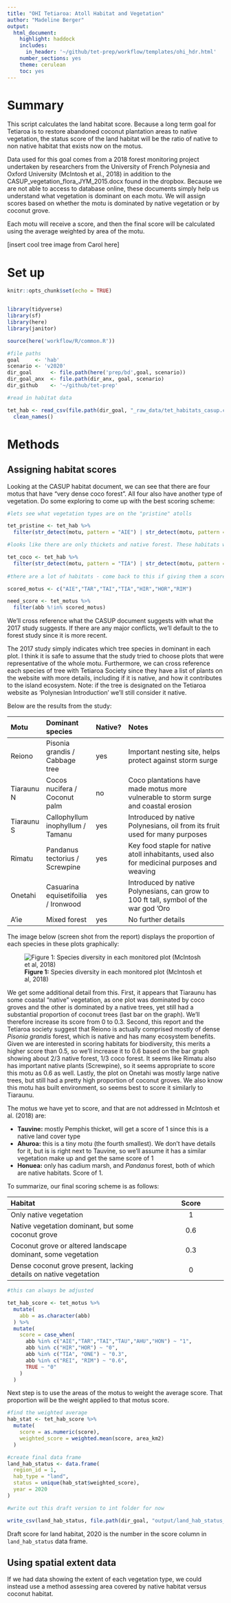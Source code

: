 ```yaml
---
title: "OHI Tetiaroa: Atoll Habitat and Vegetation"
author: "Madeline Berger"
output:
  html_document:
    highlight: haddock
    includes:
      in_header: '~/github/tet-prep/workflow/templates/ohi_hdr.html' 
    number_sections: yes
    theme: cerulean
    toc: yes
---
```

# Summary

This script calculates the land habitat score. Because a long term goal for Tetiaroa is to restore abandoned coconut plantation areas to native vegetation, the status score of the land habitat will be the ratio of native to non native habitat that exists now on the motus. 

Data used for this goal comes from a 2018 forest monitoring project undertaken by researchers from the University of French Polynesia and Oxford University (McIntosh et al., 2018) in addition to the CASUP_vegetation_flora_JYM_2015.docx found in the dropbox. Because we are not able to access to database online, these documents simply help us understand what vegetation is dominant on each motu. We will assign scores based on whether the motu is dominated by native vegetation or by coconut grove. 

Each motu will receive a score, and then the final score will be calculated using the average weighted by area of the motu. 

[insert cool tree image from Carol here]

# Set up
```r
knitr::opts_chunk$set(echo = TRUE)


library(tidyverse)
library(sf)
library(here)
library(janitor)

source(here('workflow/R/common.R'))

#file paths
goal     <- 'hab'
scenario <- 'v2020'
dir_goal      <- file.path(here('prep/bd',goal, scenario))
dir_goal_anx  <- file.path(dir_anx, goal, scenario)
dir_github    <- '~/github/tet-prep'

#read in habitat data

tet_hab <- read_csv(file.path(dir_goal, "_raw_data/tet_habitats_casup.csv")) %>%
  clean_names()
```

# Methods

## Assigning habitat scores

Looking at the CASUP habitat document, we can see that there are four motus that have "very dense coco forest". All four also have another type of vegetation. Do some exploring to come up with the best scoring scheme: 

```r

#lets see what vegetation types are on the "pristine" atolls

tet_pristine <- tet_hab %>% 
  filter(str_detect(motu, pattern = "AIE") | str_detect(motu, pattern = "TAR") | str_detect(motu, pattern = "TAI"))

#looks like there are only thickets and native forest. These habitats will get a score of 1. 

tet_coco <- tet_hab %>%
  filter(str_detect(motu, pattern = "TIA") | str_detect(motu, pattern = "HIR") | str_detect(motu, pattern = "HOR") | str_detect(motu, pattern = "RIM"))
  
#there are a lot of habitats - come back to this if giving them a score of zero seems too harsh

scored_motus <- c("AIE","TAR","TAI","TIA","HIR","HOR","RIM")

need_score <- tet_motus %>% 
  filter(abb %!in% scored_motus)

```

We'll cross reference what the CASUP document suggests with what the 2017 study suggests. If there are any major conflicts, we'll default to the to forest study since it is more recent. 

The 2017 study simply indicates which tree species in dominant in each plot. I think it is safe to assume that the study tried to choose plots that were representative of the whole motu. Furthermore, we can cross reference each species of tree with Tetiaroa Society since they have a list of plants on the website with more details, including if it is native, and how it contributes to the island ecosystem. Note: if the tree is designated on the Tetiaroa website as 'Polynesian Introduction' we'll still consider it native.

Below are the results from the study: 

| Motu | Dominant species | Native? | Notes |
| :----- | :--------- | :----- | :-------------------|
| Reiono | Pisonia grandis / Cabbage tree | yes | Important nesting site, helps protect against storm surge |
| Tiaraunu N | Cocos nucifera / Coconut palm | no | Coco plantations have made motus more vulnerable to storm surge and coastal erosion
| Tiaraunu S | Callophyllum inophyllum / Tamanu | yes | Introduced by native Polynesians, oil from its fruit used for many purposes |
| Rimatu | Pandanus tectorius / Screwpine | yes | Key food staple for native atoll inhabitants, used also for medicinal purposes and weaving | 
| Onetahi | Casuarina equisetifoilia / Ironwood | yes | Introduced by native Polynesians, can grow to 100 ft tall, symbol of the war god 'Oro |
| A'ie | Mixed forest | yes | No further details |

The image below (screen shot from the report) displays the proportion of each species in these plots graphically:

![**Figure 1:** Species diversity in each monitored plot (McIntosh et al, 2018)](./_raw_data/forest_sp_graph.png)


We get some additional detail from this. First, it appears that Tiaraunu has some coastal "native" vegetation, as one plot was dominated by coco groves and the other is dominated by a native trees, yet still had a substantial proportion of coconut trees (last bar on the graph). We'll therefore increase its score from 0 to 0.3. Second, this report and the Tetiaroa society suggest that Reiono is actually comprised mostly of dense *Pisonia grandis* forest, which is native and has many ecosystem benefits. Given we are interested in scoring habitats for biodiversity, this merits a higher score than 0.5, so we'll increase it to 0.6 based on the bar graph showing about 2/3 native forest, 1/3 coco forest. It seems like Rimatu also has important native plants (Screwpine), so it seems appropriate to score this motu as 0.6 as well. Lastly, the plot on Onetahi was mostly large native trees, but still had a pretty high proportion of coconut groves. We also know this motu has built environment, so seems best to score it similarly to Tiaraunu.


The motus we have yet to score, and that are not addressed in McIntosh et al. (2018) are:   

- **Tauvine:** mostly Pemphis thicket, will get a score of 1 since this is a native land cover type
- **Ahuroa:** this is a tiny motu (the fourth smallest). We don't have details for it, but is is right next to Tauvine, so we'll assume it has a similar vegetation make up and get the same score of 1
- **Honuea:** only has cadium marsh, and *Pandanus* forest, both of which are native habitats. Score of 1.


To summarize, our final scoring scheme is as follows: 

| Habitat | Score
| :--------------- | :-----: |
| Only native vegetation | 1 |
| Native vegetation dominant, but some coconut grove | 0.6 |
| Coconut grove or altered landscape dominant, some vegetation | 0.3 |
| Dense coconut grove present, lacking details on native vegetation | 0 | 

```r

#this can always be adjusted

tet_hab_score <- tet_motus %>%
  mutate(
    abb = as.character(abb)
  ) %>% 
  mutate(
    score = case_when(
      abb %in% c("AIE","TAR","TAI","TAU","AHU","HON") ~ "1",
      abb %in% c("HIR","HOR") ~ "0",
      abb %in% c("TIA", "ONE") ~ "0.3",
      abb %in% c("REI", "RIM") ~ "0.6",
      TRUE ~ "0"
    )
  )

```

Next step is to use the areas of the motus to weight the average score. That proportion will be the weight applied to that motus score. 

```r

#find the weighted average
hab_stat <- tet_hab_score %>% 
  mutate(
    score = as.numeric(score),
    weighted_score = weighted.mean(score, area_km2)
  )

#create final data frame
land_hab_status <- data.frame(
  region_id = 1,
  hab_type = "land",
  status = unique(hab_stat$weighted_score),
  year = 2020
)

#write out this draft version to int folder for now

write_csv(land_hab_status, file.path(dir_goal, "output/land_hab_status_scored.csv"))
```

Draft score for land habitat, 2020 is the number in the score column in `land_hab_status` data frame. 

## Using spatial extent data

If we had data showing the extent of each vegetation type, we could instead use a method assessing area covered by native habitat versus coconut habitat. 